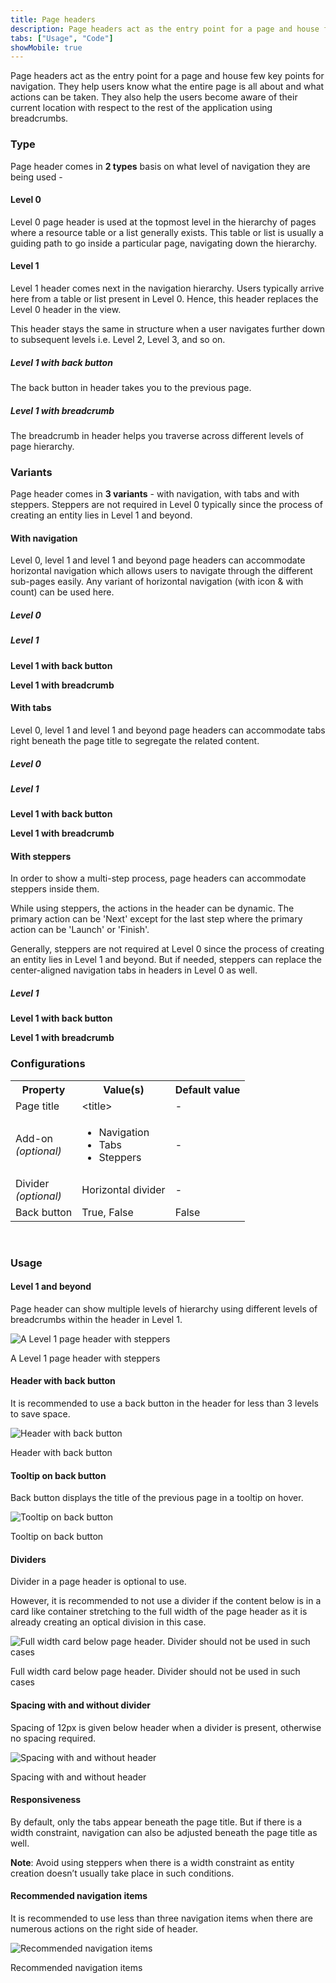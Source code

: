 ```yaml
---
title: Page headers
description: Page headers act as the entry point for a page and house few key points for navigation.
tabs: ["Usage", "Code"]
showMobile: true
---
```


Page headers act as the entry point for a page and house few key points for navigation. They help users know what the entire page is all about and what actions can be taken. They also help the users become aware of their current location with respect to the rest of the application using breadcrumbs.

### Type
Page header comes in **2 types** basis on what level of navigation they are being used -

#### Level 0
Level 0 page header is used at the topmost level in the hierarchy of pages where a resource table or a list generally exists. This table or list is usually a guiding path to go inside a particular page, navigating down the hierarchy.
<Preview name="components-pageheader-level-0-level-0-with-navigation--level-0-with-navigation" />

#### Level 1
Level 1 header comes next in the navigation hierarchy. Users typically arrive here from a table or list present in Level 0. Hence, this header replaces the Level 0 header in the view.

This header stays the same in structure when a user navigates further down to subsequent levels i.e. Level 2, Level 3, and so on.

##### Level 1 with back button
The back button in header takes you to the previous page.

<Preview name="components-pageheader-level-1-with-back-button-with-navigation--with-navigation" />

##### Level 1 with breadcrumb
The breadcrumb in header helps you traverse across different levels of page hierarchy.

<Preview name="components-pageheader-level-1-with-breadcrumb-level-1-with-stepper--level-1-with-stepper" />

### Variants
Page header comes in **3 variants** - with navigation, with tabs and with steppers. Steppers are not required in Level 0 typically since the process of creating an entity lies in Level 1 and beyond.

#### With navigation
Level 0, level 1 and level 1 and beyond page headers can accommodate horizontal navigation which allows users to navigate through the different sub-pages easily. Any variant of horizontal navigation (with icon & with count) can be used here.

##### Level 0
<Preview name="components-pageheader-level-0-level-0-with-navigation--level-0-with-navigation" />

##### Level 1

**Level 1 with back button**
<Preview name="components-pageheader-level-1-with-back-button-with-navigation--with-navigation" />

**Level 1 with breadcrumb**
<Preview name="components-pageheader-level-1-with-breadcrumb-level-1-with-navigation--level-1-with-navigation"  />

#### With tabs
Level 0, level 1 and level 1 and beyond page headers can accommodate tabs right beneath the page title to segregate the related content.

##### Level 0
<Preview name="components-pageheader-level-0-level-0-with-filter--level-0-with-filter" />

##### Level 1

**Level 1 with back button**
<Preview name="components-pageheader-level-1-with-back-button-with-tabs--with-tabs" />

**Level 1 with breadcrumb**
<Preview name="components-pageheader-level-1-with-breadcrumb-level-1-with-filter--level-1-with-filter" />

#### With steppers
In order to show a multi-step process, page headers can accommodate steppers inside them.  

While using steppers, the actions in the header can be dynamic. The primary action can be 'Next' except for the last step where the primary action can be 'Launch' or 'Finish'.

Generally, steppers are not required at Level 0 since the process of creating an entity lies in Level 1 and beyond. But if needed, steppers can replace the center-aligned navigation tabs in headers in Level 0 as well.

##### Level 1

**Level 1 with back button**
<Preview name="components-pageheader-level-1-with-back-button-with-stepper--with-stepper" />

**Level 1 with breadcrumb**
<Preview name="components-pageheader-level-1-with-breadcrumb-level-1-with-stepper--level-1-with-stepper" />

### Configurations
<table style={{width: "100%"}}>
  <tbody>
    <tr>
      <th style={{width:"33%", textAlign: "left"}}>Property</th>
      <th style={{width:"33%", textAlign: "left"}}>Value(s)</th>
      <th style={{width:"33%", textAlign: "left"}}>Default value</th>
    </tr>
    <tr style={{verticalAlign: "top"}}>
      <td>Page title</td>
      <td>&#60;title&#62;</td>
      <td>-</td>
    </tr>
    <tr style={{verticalAlign: "top"}}>
      <td>Add-on<br/><em>(optional)</em></td>
      <td>
          <ul>
              <li>Navigation</li>
              <li>Tabs</li>
              <li>Steppers</li>
          </ul>
      </td>
      <td>-</td>
    </tr>
    <tr style={{verticalAlign: "top"}}>
      <td>Divider<br/><em>(optional)</em></td>
      <td>Horizontal divider</td>
      <td>-</td>
    </tr>
    <tr style={{verticalAlign: "top"}}>
      <td>Back button</td>
      <td>True, False</td>
      <td>False</td>
    </tr>
  </tbody>
</table>
<br/>

### Usage
#### Level 1 and beyond
Page header can show multiple levels of hierarchy using different levels of breadcrumbs within the header in Level 1.

![A Level 1 page header with steppers](./images/pageHeaders-1.png)
<Caption> A Level 1 page header with steppers </Caption>

<br/>

#### Header with back button
It is recommended to use a back button in the header for less than 3 levels to save space.

![Header with back button](./images/header-with-back-button.png)
<Caption>Header with back button</Caption>

<br/>

#### Tooltip on back button
Back button displays the title of the previous page in a tooltip on hover.

![Tooltip on back button](./images/tooltip-on-back-button.png)
<Caption>Tooltip on back button</Caption>

<br/>

#### Dividers
Divider in a page header is optional to use.

However, it is recommended to not use a divider if the content below is in a card like container stretching to the full width of the page header as it is already creating an optical division in this case.

![Full width card below page header. Divider should not be used in such cases](./images/pageHeaders-4.png)
<Caption> Full width card below page header. Divider should not be used in such cases </Caption>

<br/>

#### Spacing with and without divider
Spacing of 12px is given below header when a divider is present, otherwise no spacing required.

![Spacing with and without header](./images/spacing-with-and-without-header.png)
<Caption>Spacing with and without header</Caption>

<br/>

#### Responsiveness
By default, only the tabs appear beneath the page title. But if there is a width constraint, navigation can also be adjusted beneath the page title as well.

**Note**: Avoid using steppers when there is a width constraint as entity creation doesn’t usually take place in such conditions.

#### Recommended navigation items
It is recommended to use less than three navigation items when there are numerous actions on the right side of header.

![Recommended navigation items](./images/recommended-navigation-items.png)
<Caption>Recommended navigation items</Caption>
